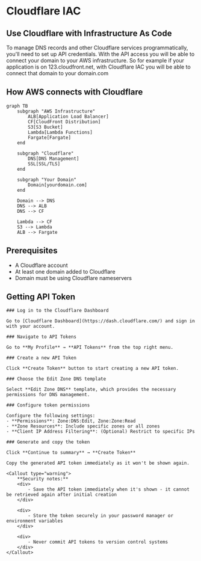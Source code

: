 
# Cloudflare IAC

## Use Cloudflare with Infrastructure As Code

To manage DNS records and other Cloudflare services programmatically, you'll need to set up API credentials. With the API access you will be able to connect your domain to your AWS infrastructure. So for example if your application is on 123.cloudfront.net, with Cloudflare IAC you will be able to connect that domain to your domain.com

## How AWS connects with Cloudflare

```mermaid
graph TB
    subgraph "AWS Infrastructure"
        ALB[Application Load Balancer]
        CF[CloudFront Distribution]
        S3[S3 Bucket]
        Lambda[Lambda Functions]
        Fargate[Fargate]
    end

    subgraph "Cloudflare"
        DNS[DNS Management]
        SSL[SSL/TLS]
    end

    subgraph "Your Domain"
        Domain[yourdomain.com]
    end

    Domain --> DNS
    DNS --> ALB
    DNS --> CF

    Lambda --> CF
    S3 --> Lambda
    ALB --> Fargate

```

## Prerequisites

- A Cloudflare account
- At least one domain added to Cloudflare
- Domain must be using Cloudflare nameservers

## Getting API Token

<Steps>

    ### Log in to the Cloudflare Dashboard

    Go to [Cloudflare Dashboard](https://dash.cloudflare.com/) and sign in with your account.

    ### Navigate to API Tokens

    Go to **My Profile** → **API Tokens** from the top right menu.

    ### Create a new API Token

    Click **Create Token** button to start creating a new API token.

    ### Choose the Edit Zone DNS template

    Select **Edit Zone DNS** template, which provides the necessary permissions for DNS management.

    ### Configure token permissions

    Configure the following settings:
    - **Permissions**: Zone:DNS:Edit, Zone:Zone:Read
    - **Zone Resources**: Include specific zones or all zones
    - **Client IP Address Filtering**: (Optional) Restrict to specific IPs

    ### Generate and copy the token

    Click **Continue to summary** → **Create Token**

    Copy the generated API token immediately as it won't be shown again.

    <Callout type="warning">
        **Security notes:**
        <div>
            - Save the API token immediately when it's shown - it cannot be retrieved again after initial creation
        </div>

        <div>
            - Store the token securely in your password manager or environment variables
        </div>

        <div>
            - Never commit API tokens to version control systems
        </div>
    </Callout>

</Steps>
